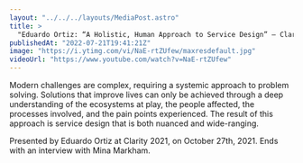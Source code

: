 ```yaml
---
layout: "../../../layouts/MediaPost.astro"
title: >
  "Eduardo Ortiz: “A Holistic, Human Approach to Service Design” — Clarity 2021"
publishedAt: "2022-07-21T19:41:21Z"
image: "https://i.ytimg.com/vi/NaE-rtZUfew/maxresdefault.jpg"
videoUrl: "https://www.youtube.com/watch?v=NaE-rtZUfew"
---
```


Modern challenges are complex, requiring a systemic approach to problem solving. Solutions that improve lives can only be achieved through a deep understanding of the ecosystems at play, the people affected, the processes involved, and the pain points experienced. The result of this approach is service design that is both nuanced and wide-ranging.

Presented by Eduardo Ortiz at Clarity 2021, on October 27th, 2021. Ends with an interview with Mina Markham.
